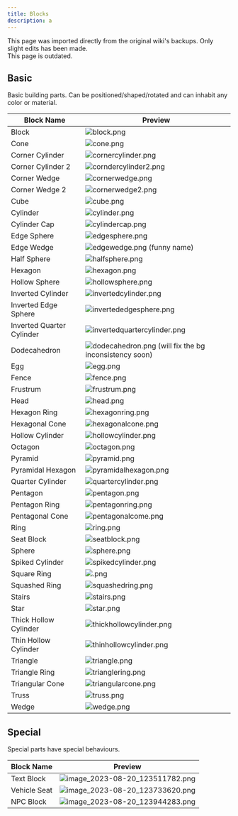 ```yaml
---
title: Blocks
description: a
---
```


<Aside type="caution" title="Notice">
This page was imported directly from the original wiki's backups. Only slight edits has been made.
</Aside>

<Aside type="danger" title="Outdated">
This page is outdated.
</Aside>

## Basic
<Aside title="Description">
Basic building parts. Can be positioned/shaped/rotated and can inhabit any color or material.
</Aside>

| Block Name | Preview |
|-----|---------|
| Block | ![block.png](../../../../assets/wikiassets/images/block.png ) |
| Cone | ![cone.png](../../../../assets/wikiassets/images/cone.png ) |
| Corner Cylinder | ![cornercylinder.png](../../../../assets/wikiassets/images/corner_cylinder.png ) |
| Corner Cylinder 2 | ![corndercylinder2.png](../../../../assets/wikiassets/images/corner_cylinder2.png ) |
| Corner Wedge | ![cornerwedge.png](../../../../assets/wikiassets/images/corner_wedge.png ) |
| Corner Wedge 2 | ![cornerwedge2.png](../../../../assets/wikiassets/images/corner_wedge2.png ) |
| Cube | ![cube.png](../../../../assets/wikiassets/images/cube.png ) |
| Cylinder | ![cylinder.png](../../../../assets/wikiassets/images/cylinder.png ) |
| Cylinder Cap | ![cylindercap.png](../../../../assets/wikiassets/images/cylinder_cap.png ) |
| Edge Sphere | ![edgesphere.png](../../../../assets/wikiassets/images/edge_sphere.png ) |
| Edge Wedge | ![edgewedge.png](../../../../assets/wikiassets/images/edge_wedge.png ) (funny name) |
| Half Sphere | ![halfsphere.png](../../../../assets/wikiassets/images/half_sphere.png ) |
| Hexagon | ![hexagon.png](../../../../assets/wikiassets/images/hexagon.png ) |
| Hollow Sphere | ![hollowsphere.png](../../../../assets/wikiassets/images/sphere.png ) |
| Inverted Cylinder | ![invertedcylinder.png](../../../../assets/wikiassets/images/inverted_cylinder.png ) |
| Inverted Edge Sphere | ![invertededgesphere.png](../../../../assets/wikiassets/images/inverted_edge_sphere.png ) |
| Inverted Quarter Cylinder | ![invertedquartercylinder.png](../../../../assets/wikiassets/images/inverted_quarter_cylinder.png ) |
| Dodecahedron | ![dodecahedron.png](../../../../assets/wikiassets/images/dodecahedron.png ) (will fix the bg inconsistency soon)| 
| Egg | ![egg.png](../../../../assets/wikiassets/images/egg.png ) |
| Fence | ![fence.png](../../../../assets/wikiassets/images/fence.png ) |
| Frustrum | ![frustrum.png](../../../../assets/wikiassets/images/frustrum.png ) |
| Head | ![head.png](../../../../assets/wikiassets/images/head.png ) |
| Hexagon Ring | ![hexagonring.png](../../../../assets/wikiassets/images/hexagon_ring.png ) |
| Hexagonal Cone | ![hexagonalcone.png](../../../../assets/wikiassets/images/hexagonal_cone.png ) |
| Hollow Cylinder | ![hollowcylinder.png](../../../../assets/wikiassets/images/hollow_cylinder.png ) |
| Octagon | ![octagon.png](../../../../assets/wikiassets/images/octagon.png ) |
| Pyramid | ![pyramid.png](../../../../assets/wikiassets/images/pyramid.png ) |
| Pyramidal Hexagon | ![pyramidalhexagon.png](../../../../assets/wikiassets/images/pyramidal_hexagon.png ) |
| Quarter Cylinder | ![quartercylinder.png](../../../../assets/wikiassets/images/quarter_cylinder.png ) |
| Pentagon | ![pentagon.png](../../../../assets/wikiassets/images/pentagon.png ) |
| Pentagon Ring | ![pentagonring.png](../../../../assets/wikiassets/images/pentagon_ring.png ) |
| Pentagonal Cone | ![pentagonalcome.png](../../../../assets/wikiassets/images/pentagonal_cone.png ) |
| Ring | ![ring.png](../../../../assets/wikiassets/images/ring.png ) |
| Seat Block | ![seatblock.png](../../../../assets/wikiassets/images/seat_block.png ) |
| Sphere | ![sphere.png](../../../../assets/wikiassets/images/sphere.png ) |
| Spiked Cylinder | ![spikedcylinder.png](../../../../assets/wikiassets/images/spiked_cylinder.png ) |
| Square Ring | ![.png](../../../../assets/wikiassets/images/square_ring.png ) |
| Squashed Ring | ![squashedring.png](../../../../assets/wikiassets/images/squashed_ring.png ) |
| Stairs | ![stairs.png](../../../../assets/wikiassets/images/stairs.png ) |
| Star | ![star.png](../../../../assets/wikiassets/images/star.png ) |
| Thick Hollow Cylinder | ![thickhollowcylinder.png](../../../../assets/wikiassets/images/thick_hollow_cylinder.png ) |
| Thin Hollow Cylinder | ![thinhollowcylinder.png](../../../../assets/wikiassets/images/thin_hollow_cylinder.png ) |
| Triangle | ![triangle.png](../../../../assets/wikiassets/images/triangle.png ) |
| Triangle Ring | ![trianglering.png](../../../../assets/wikiassets/images/triangle_ring.png ) |
| Triangular Cone | ![triangularcone.png](../../../../assets/wikiassets/images/triangular_cone.png ) |
| Truss | ![truss.png](../../../../assets/wikiassets/images/truss.png ) |
| Wedge | ![wedge.png](../../../../assets/wikiassets/images/wedge.png ) |

## Special
<Aside title="Description">
Special parts have special behaviours.
</Aside>

| Block Name | Preview |
|-----|---------|
| Text Block | ![image_2023-08-20_123511782.png](../../../../assets/wikiassets/images/special/text_block.png) |
| Vehicle Seat | ![image_2023-08-20_123733620.png](../../../../assets/wikiassets/images/seat_block.png) |
| NPC Block | ![image_2023-08-20_123944283.png](../../../../assets/wikiassets/images/special/npc_block.png) |